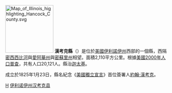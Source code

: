 {{Otheruses|漢考克縣|subject=美國伊利諾伊州的一個縣|other=同名的縣}}
[[File:Map_of_Illinois_highlighting_Hancock_County.svg|150px]]
'''漢考克縣'''（{{lang-en|Hancock County}}）是位於[[美國|美國]][[伊利諾伊州|伊利諾伊州]]西部的一個縣，西隔[[密西西比河|密西西比河]]與[[愛阿華州|愛阿華州]]與[[密蘇里州|密蘇里州]]相望。面積2,110平方公里。根據[[美國2000年人口普查|美國2000年人口普查]]，共有人口20,121人。縣治[[迦太基_(伊利诺伊州)|迦太基]]。

成立於1825年1月23日，縣名紀念《[[美國獨立宣言|美國獨立宣言]]》首位簽署人[[約翰·漢考克|約翰·漢考克]]。

{{伊利诺伊州}}
{{漢考克縣 (伊利諾伊州)}}
{{Illinois-stub}}

[[Category:伊利諾州行政區劃|H]]
[[Category:伊利诺伊州汉考克县|]]